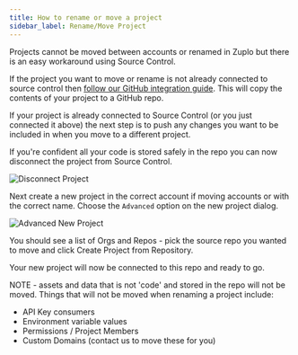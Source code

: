 ```yaml
---
title: How to rename or move a project
sidebar_label: Rename/Move Project
---
```


Projects cannot be moved between accounts or renamed in Zuplo but there is an
easy workaround using Source Control.

If the project you want to move or rename is not already connected to source
control then
[follow our GitHub integration guide](/docs/articles/source-control). This will
copy the contents of your project to a GitHub repo.

If your project is already connected to Source Control (or you just connected it
above) the next step is to push any changes you want to be included in when you
move to a different project.

If you're confident all your code is stored safely in the repo you can now
disconnect the project from Source Control.

![Disconnect Project](../../public/media/disconnect-project.png)

Next create a new project in the correct account if moving accounts or with the
correct name. Choose the `Advanced` option on the new project dialog.

![Advanced New Project](../../public/media/advanced-new-project.png)

You should see a list of Orgs and Repos - pick the source repo you wanted to
move and click Create Project from Repository.

Your new project will now be connected to this repo and ready to go.

NOTE - assets and data that is not 'code' and stored in the repo will not be
moved. Things that will not be moved when renaming a project include:

- API Key consumers
- Environment variable values
- Permissions / Project Members
- Custom Domains (contact us to move these for you)
